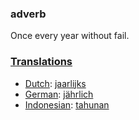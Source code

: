 ===adverb===
Once every year without fail.

===[[Translation]]s===
*[[Dutch]]: [[jaarlijks]]
*[[German]]: [[jährlich]]
*[[Indonesian]]: [[tahun|tahunan]]
